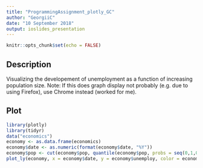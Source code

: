 ```yaml
---
title: "ProgrammingAssignment_plotly_GC"
author: "GeorgiiC"
date: "10 September 2018"
output: ioslides_presentation
---
```


```r
knitr::opts_chunk$set(echo = FALSE)
```

## Description
Visualizing the developement of unemployment as a function of increasing population size.
Note: If this does graph display not probably (e.g. due to using Firefox), use Chrome instead (worked for me).

## Plot
```r
library(plotly)
library(tidyr)
data("economics")
economy <- as.data.frame(economics)
economy$date <- as.numeric(format(economy$date, "%Y"))
economy$pop <- cut(economy$pop, quantile(economy$pop, probs = seq(0,1,0.25)))
plot_ly(economy, x = economy$date, y = economy$unemploy, color = economy$pop)
```


